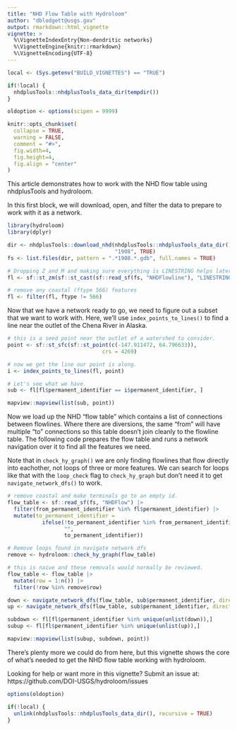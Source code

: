 ```yaml
---
title: "NHD Flow Table with Hydroloom"
author: "dblodgett@usgs.gov"
output: rmarkdown::html_vignette
vignette: >
  %\VignetteIndexEntry{Non-dendritic networks}
  %\VignetteEngine{knitr::rmarkdown}
  %\VignetteEncoding{UTF-8}
---
```


```r
local <- (Sys.getenv("BUILD_VIGNETTES") == "TRUE")

if(!local) {
  nhdplusTools::nhdplusTools_data_dir(tempdir())
}

oldoption <- options(scipen = 9999)

knitr::opts_chunk$set(
  collapse = TRUE,
  warning = FALSE,
  comment = "#>",
  fig.width=4,
  fig.height=4,
  fig.align = "center"
)

```

This article demonstrates how to work with the NHD flow table using nhdplusTools and hydroloom.

In this first block, we will download, open, and filter the data to prepare to work with it as a network.

```r
library(hydroloom)
library(dplyr)

dir <- nhdplusTools::download_nhd(nhdplusTools::nhdplusTools_data_dir(), 
                                  "1908", TRUE)
fs <- list.files(dir, pattern = ".*1908.*.gdb", full.names = TRUE)

# Dropping Z and M and making sure everything is LINESTRING helps later.
fl <- sf::st_zm(sf::st_cast(sf::read_sf(fs, "NHDFlowline"), "LINESTRING"))

# remove any coastal (ftype 566) features
fl <- filter(fl, ftype != 566)
```

Now that we have a network ready to go, we need to figure out a subset that we want to work with. Here, we'll use `index_points_to_lines()` to find a line near the outlet of the Chena River in Alaska. 
```r
# this is a seed point near the outlet of a watershed to consider.
point <- sf::st_sfc(sf::st_point(c(-147.911472, 64.796633)), 
                              crs = 4269)

# now we get the line our point is along.
i <- index_points_to_lines(fl, point)

# Let's see what we have.
sub <- fl[fl$permanent_identifier == i$permanent_identifier, ]

mapview::mapview(list(sub, point))
```

Now we load up the NHD "flow table" which contains a list of connections between flowlines. Where there are diversions, the same "from" will have multiple "to" connections so this table doesn't join cleanly to the flowline table. The following code prepares the flow table and runs a network navigation over it to find all the features we need.

Note that in `check_hy_graph()` we are only finding flowlines that flow directly into eachother, not loops of three or more features. We can search for loops like that with the `loop_check` flag to `check_hy_graph` but don't need it to get `navigate_network_dfs()` to work.

```r
# remove coastal and make terminals go to an empty id.
flow_table <- sf::read_sf(fs, "NHDFlow") |>
  filter(from_permanent_identifier %in% fl$permanent_identifier) |>
  mutate(to_permanent_identifier = 
           ifelse(!to_permanent_identifier %in% from_permanent_identifier, 
                  "", 
                  to_permanent_identifier))

# Remove loops found in navigate network dfs
remove <- hydroloom::check_hy_graph(flow_table)

# this is naive and these removals would normally be reviewed.
flow_table <- flow_table |>
  mutate(row = 1:n()) |>
  filter(!row %in% remove$row)

down <- navigate_network_dfs(flow_table, sub$permanent_identifier, direction = "down")
up <- navigate_network_dfs(flow_table, sub$permanent_identifier, direction = "up")

subdown <- fl[fl$permanent_identifier %in% unique(unlist(down)),]
subup <- fl[fl$permanent_identifier %in% unique(unlist(up)),]

mapview::mapview(list(subup, subdown, point))
```

There's plenty more we could do from here, but this vignette shows the core of what's needed to get the NHD flow table working with hydroloom.

Looking for help or want more in this vignette? Submit an issue at: https://github.com/DOI-USGS/hydroloom/issues 

```r
options(oldoption)

if(!local) {
  unlink(nhdplusTools::nhdplusTools_data_dir(), recursive = TRUE)
}
```
